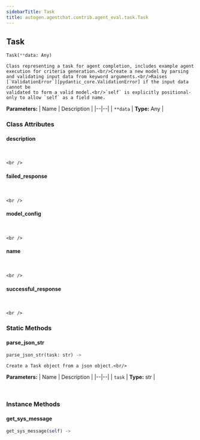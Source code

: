 ```yaml
---
sidebarTitle: Task
title: autogen.agentchat.contrib.agent_eval.task.Task
---
```

<h2 id="autogen.agentchat.contrib.agent_eval.task.Task" class="doc doc-heading">
    <code class="doc-symbol doc-symbol-heading doc-symbol-class"></code>
    <span class="doc doc-object-name doc-class-name">Task</span>
</h2>

```python
Task(**data: Any)
```

    Class representing a task for agent completion, includes example agent execution for criteria generation.<br/>Create a new model by parsing and validating input data from keyword arguments.<br/>Raises [`ValidationError`][pydantic_core.ValidationError] if the input data cannot be
    validated to form a valid model.<br/>`self` is explicitly positional-only to allow `self` as a field name.

<b>Parameters:</b>
| Name | Description |
|--|--|
| `**data` | **Type:** Any |

### Class Attributes

<code class="doc-symbol doc-symbol-heading doc-symbol-attribute"></code>
#### description
<br />

    <br />

<code class="doc-symbol doc-symbol-heading doc-symbol-attribute"></code>
#### failed_response
<br />

    <br />

<code class="doc-symbol doc-symbol-heading doc-symbol-attribute"></code>
#### model_config
<br />

    <br />

<code class="doc-symbol doc-symbol-heading doc-symbol-attribute"></code>
#### name
<br />

    <br />

<code class="doc-symbol doc-symbol-heading doc-symbol-attribute"></code>
#### successful_response
<br />

    <br />

### Static Methods

<code class="doc-symbol doc-symbol-heading doc-symbol-method"></code>
#### parse_json_str

```python
parse_json_str(task: str) -> 
```

    Create a Task object from a json object.<br/>

<b>Parameters:</b>
| Name | Description |
|--|--|
| `task` | **Type:** str |

<br />

### Instance Methods

<code class="doc-symbol doc-symbol-heading doc-symbol-method"></code>
#### get_sys_message

```python
get_sys_message(self) -> 
```

    

<br />